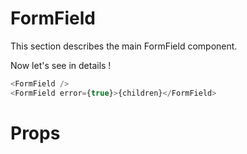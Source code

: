 
<Meta title="Molecule|FormField" component={FormField} />

# FormField

This section describes the main FormField component.

<div style={{ backgroundColor: '#140C0B', padding: '20px 20px 40px' }}>
    <Default />
    <Error />
</div>

Now let's see in details !

```javascript
<FormField />
<FormField error={true}>{children}</FormField>
```

# Props

<Props of={FormField} />